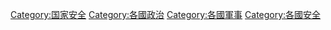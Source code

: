 {{Categories by country|nocat}}

[[Category:国家安全|Category:国家安全]]
[[Category:各國政治|Category:各國政治]]
[[Category:各國軍事|Category:各國軍事]]
[[Category:各國安全|Category:各國安全]]